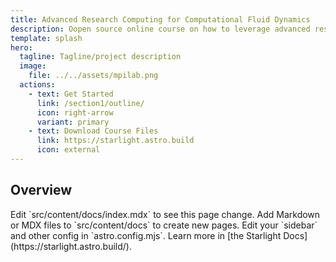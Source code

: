 ```yaml
---
title: Advanced Research Computing for Computational Fluid Dynamics
description: Oopen source online course on how to leverage advanced research computing resources to solve computational fluid dynamics problems.
template: splash
hero:
  tagline: Tagline/project description
  image:
    file: ../../assets/mpilab.png
  actions:
    - text: Get Started
      link: /section1/outline/
      icon: right-arrow
      variant: primary
    - text: Download Course Files
      link: https://starlight.astro.build
      icon: external
---
```



## Overview

<CardGrid stagger>
	<Card title="Update content" icon="pencil">
		Edit `src/content/docs/index.mdx` to see this page change.
	</Card>
	<Card title="Add new content" icon="add-document">
		Add Markdown or MDX files to `src/content/docs` to create new pages.
	</Card>
	<Card title="Configure your site" icon="setting">
		Edit your `sidebar` and other config in `astro.config.mjs`.
	</Card>
	<Card title="Read the docs" icon="open-book">
		Learn more in [the Starlight Docs](https://starlight.astro.build/).
	</Card>
</CardGrid>
